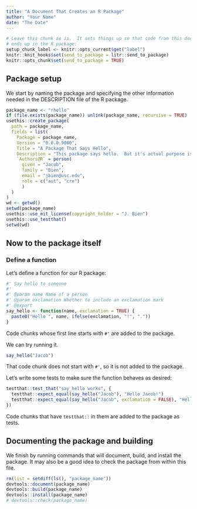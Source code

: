 ```yaml
---
title: "A Document That Creates an R Package"
author: "Your Name"
date: "The Date"
---
```


```r
# Leave this chunk as is.  It sets things up so that code from this document
# ends up in the R package:
setup_chunk_label <- knitr::opts_current$get("label")
knitr::knit_hooks$set(send_to_package = litr::send_to_package)
knitr::opts_chunk$set(send_to_package = TRUE)
```

## Package setup

We start by naming the package and specifying the other information needed in the DESCRIPTION file of the R package.

```r
package_name <- "rhello"
if (file.exists(package_name)) unlink(package_name, recursive = TRUE)
usethis::create_package(
  path = package_name,
  fields = list(
    Package = package_name,
    Version = "0.0.0.9000",
    Title = "A Package That Says Hello",
    Description = "This package says hello.  But it's actual purpose is to show how an R package can be completely coded in a single R markdown file.",
    `Authors@R` = person(
      given = "Jacob",
      family = "Bien",
      email = "jbien@usc.edu",
      role = c("aut", "cre")
      )
  )
)
wd <- getwd()
setwd(package_name)
usethis::use_mit_license(copyright_holder = "J. Bien")
usethis::use_testthat()
setwd(wd)
```

## Now to the package itself

### Define a function

Let's define a function for our R package:

```r
#' Say hello to someone
#' 
#' @param name Name of a person
#' @param exclamation Whether to include an exclamation mark
#' @export 
say_hello <- function(name, exclamation = TRUE) {
  paste0("Hello ", name, ifelse(exclamation, "!", "."))
}
```

Code chunks whose first line starts with `#'` are added to the package.

We can try running it.

```r
say_hello("Jacob")
```

That code chunk does not start with `#'`, so it is not added to the package.

Let's write some tests to make sure the function behaves as desired:

```r
testthat::test_that("say_hello works", {
  testthat::expect_equal(say_hello("Jacob"), "Hello Jacob!")
  testthat::expect_equal(say_hello("Jacob", exclamation = FALSE), "Hello Jacob.")
})
```

Code chunks that have `testthat::` in them are added to the package as tests.

## Documenting the package and building

We finish by running commands that will document, build, and install the package.  It may also be a good idea to check the package from within this file.

```r
rm(list = setdiff(ls(), "package_name"))
devtools::document(package_name)
devtools::build(package_name)
devtools::install(package_name)
# devtools::check(package_name)
```

